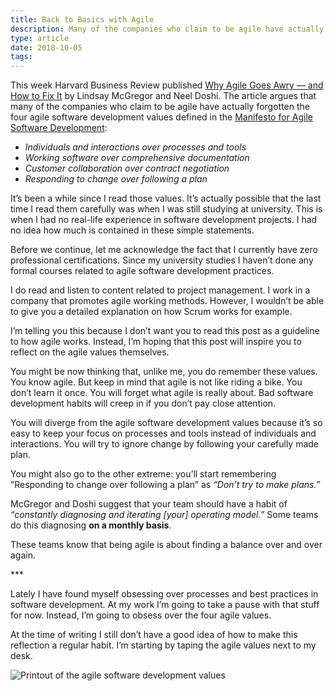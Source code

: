 ```yaml
---
title: Back to Basics with Agile
description: Many of the companies who claim to be agile have actually forgotten the four agile software development values
type: article
date: 2018-10-05
tags:
---
```


This week Harvard Business Review published [Why Agile Goes Awry — and How to Fix It](https://hbr.org/2018/10/why-agile-goes-awry-and-how-to-fix-it) by Lindsay McGregor and Neel Doshi. The article argues that many of the companies who claim to be agile have actually forgotten the four agile software development values defined in the [Manifesto for Agile Software Development](http://agilemanifesto.org/):

- _Individuals and interactions over processes and tools_
- _Working software over comprehensive documentation_
- _Customer collaboration over contract negotiation_
- _Responding to change over following a plan_

It’s been a while since I read those values. It’s actually possible that the last time I read them carefully was when I was still studying at university. This is when I had no real-life experience in software development projects. I had no idea how much is contained in these simple statements.

Before we continue, let me acknowledge the fact that I currently have zero professional certifications. Since my university studies I haven’t done any formal courses related to agile software development practices.

I do read and listen to content related to project management. I work in a company that promotes agile working methods. However, I wouldn’t be able to give you a detailed explanation on how Scrum works for example.

I’m telling you this because I don’t want you to read this post as a guideline to how agile works. Instead, I’m hoping that this post will inspire you to reflect on the agile values themselves.

You might be now thinking that, unlike me, you do remember these values. You know agile. But keep in mind that agile is not like riding a bike. You don’t learn it once. You will forget what agile is really about. Bad software development habits will creep in if you don’t pay close attention.

You will diverge from the agile software development values because it’s so easy to keep your focus on processes and tools instead of individuals and interactions. You will try to ignore change by following your carefully made plan.

You might also go to the other extreme: you’ll start remembering “Responding to change over following a plan” as _“Don’t try to make plans.”_

McGregor and Doshi suggest that your team should have a habit of _“constantly diagnosing and iterating [your] operating model.”_ Some teams do this diagnosing **on a monthly basis**.

These teams know that being agile is about finding a balance over and over again.

\*\*\*

Lately I have found myself obsessing over processes and best practices in software development. At my work I’m going to take a pause with that stuff for now. Instead, I’m going to obsess over the four agile values.

At the time of writing I still don’t have a good idea of how to make this reflection a regular habit. I’m starting by taping the agile values next to my desk.

![Printout of the agile software development values](./../assets/agile-values.jpg)
